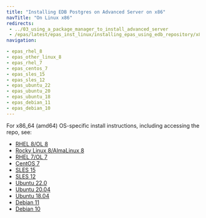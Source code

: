 ```yaml
---
title: "Installing EDB Postgres on Advanced Server on x86"
navTitle: "On Linux x86"
redirects:
 - ../03_using_a_package_manager_to_install_advanced_server
 - /epas/latest/epas_inst_linux/installing_epas_using_edb_repository/x86_amd64/
navigation:

- epas_rhel_8
- epas_other_linux_8
- epas_rhel_7
- epas_centos_7
- epas_sles_15
- epas_sles_12
- epas_ubuntu_22
- epas_ubuntu_20
- epas_ubuntu_18
- epas_debian_11
- epas_debian_10
---
```



For x86_64 (amd64) OS-specific install instructions, including accessing the repo, see:


- [RHEL 8/OL 8](epas_rhel_8)
- [Rocky Linux 8/AlmaLinux 8](epas_other_linux_8)
- [RHEL 7/OL 7](epas_rhel_7)
- [CentOS 7](epas_centos_7)
- [SLES 15](epas_sles_15)
- [SLES 12](epas_sles_12)
- [Ubuntu 22.0](epas_ubuntu_22)
- [Ubuntu 20.04](epas_ubuntu_20)
- [Ubuntu 18.04](epas_ubuntu_18)
- [Debian 11](epas_debian_11)
- [Debian 10](epas_debian_10)

